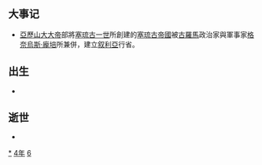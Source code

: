 {{yearTOC|-64|西汉'''[[元康_(汉宣帝)|元康]]二年'''}}

== 大事记 ==
* [[亞歷山大大帝|亞歷山大大帝]]部將[[塞琉古一世|塞琉古一世]]所創建的[[塞琉古帝國|塞琉古帝國]]被[[古羅馬|古羅馬]]政治家與軍事家[[格奈烏斯·龐培|格奈烏斯·龐培]]所兼併，建立[[叙利亞_(羅馬行省)|叙利亞]]行省。

== 出生 ==
*

== 逝世 ==
{{Wikisource year mention}}
*

[[Category:前64年|*]]
[[Category:前60年代|4年]]
[[Category:前1世纪各年|6]]